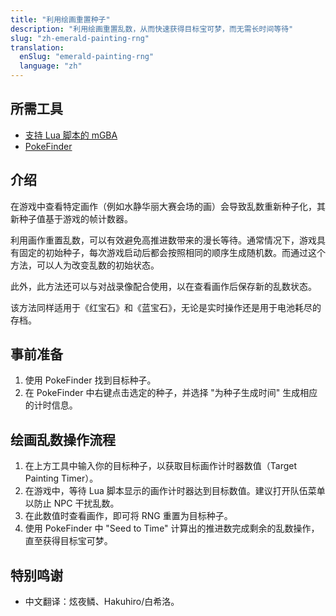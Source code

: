 ```yaml
---
title: "利用绘画重置种子"
description: "利用绘画重置乱数，从而快速获得目标宝可梦，而无需长时间等待"
slug: "zh-emerald-painting-rng"
translation:
  enSlug: "emerald-painting-rng"
  language: "zh"
---
```


## 所需工具

- [支持 Lua 脚本的 mGBA](/mgba-setup)
- [PokeFinder](/pokefinder)

## 介绍

在游戏中查看特定画作（例如水静华丽大赛会场的画）会导致乱数重新种子化，其新种子值基于游戏的帧计数器。

利用画作重置乱数，可以有效避免高推进数带来的漫长等待。通常情况下，游戏具有固定的初始种子，每次游戏启动后都会按照相同的顺序生成随机数。而通过这个方法，可以人为改变乱数的初始状态。

此外，此方法还可以与对战录像配合使用，以在查看画作后保存新的乱数状态。

该方法同样适用于《红宝石》和《蓝宝石》，无论是实时操作还是用于电池耗尽的存档。

## 事前准备

1. 使用 PokeFinder 找到目标种子。
2. 在 PokeFinder 中右键点击选定的种子，并选择 "为种子生成时间" 生成相应的计时信息。

## 绘画乱数操作流程

<PaintingReseed />

1. 在上方工具中输入你的目标种子，以获取目标画作计时器数值（Target Painting Timer）。
2. 在游戏中，等待 Lua 脚本显示的画作计时器达到目标数值。建议打开队伍菜单以防止 NPC 干扰乱数。
3. 在此数值时查看画作，即可将 RNG 重置为目标种子。
4. 使用 PokeFinder 中 "Seed to Time" 计算出的推进数完成剩余的乱数操作，直至获得目标宝可梦。

## 特别鸣谢

- 中文翻译：炫夜鳞、Hakuhiro/白希洛。

